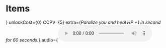 # Items




<ItemFrames columns={2}>
<ItemFrame title="Blood Donut"
  description="Doughnuts themselves are very nutritious, but only energetically, now imagine that there is a doughnut that will be nutritious for your blood, replenishing the number of red blood cells in it, but this all takes time and it is better not to move during the replenishment of red blood cells."
  slot={<InventorySlot sprite={useBaseUrl("/img/mod/Blood_Donut.png")} hoverable={true} count={1} tooltip="$45"/>}
  unlockCost={0}
  CCPV={5}
  extra={<i>Paralize you and heal HP +1 in second for 60 seconds.</i>}
  audio={<audio controls src={useBaseUrl("/media/Blood_Donut_Use.ogg")}/>}
  />

<ItemFrame title="Blind Mushroom"
  description="Everyone's favorite mushroom from the game SUPER-CREPE. Feel yourself Super-Crepe!"
  slot={<InventorySlot sprite={useBaseUrl("/img/mod/Blind_Mushroom.png")} hoverable={true} count={1} tooltip="$35"/>}
  unlockCost={0}
  CCPV={5}
  extra={<i>Heal 15 HP and you get Invincible for 25 seconds.</i>}
  audio={<audio controls src={useBaseUrl("/media/Blind_Mushroom_Use.ogg")}/>}
  />

<ItemFrame title="BOOMcorn"
  description="This item was still in the Hitman beta, but for their game it is too refined a way to kill. If you wanted to become a kamikaze, here's your chance.  As you can understand, this is not popcorn, but just a bomb in a XXL popcorn bag."
  slot={<InventorySlot sprite={useBaseUrl("/img/mod/Boomkorn.png")} hoverable={true} count={1} tooltip="$35"/>}
  unlockCost={0}
  CCPV={3}
  extra={<i>Spawn Normal explosion.</i>}
  audio="No custom audio"
  />

<ItemFrame title="Conditioner Icecream"
  description="Is someone tired of their ice cream constantly melting? Well, now it will freeze together with the ice cream, because the ice cream has a built-in air conditioner! Yes, you heard right!"
  slot={<InventorySlot sprite={useBaseUrl("/img/mod/Vent_IceCream.png")} hoverable={true} count={1} tooltip="$30"/>}
  unlockCost={0}
  CCPV={5}
  extra={<i>Heal 20 HP and frozen you for 10 seconds.</i>}
  audio={<audio controls src={useBaseUrl("/media/Vent_IceCream_Use.ogg")}/>}
  />

<ItemFrame title="Steel Apple"
  description="The latest development of Mech.Food.Industrial and yes.. this apple... steel apple.. The essence is simple when eaten, it envelops the organs and skin with a special alloy that can delay bullets and reduce damage from them. However, it big damages the body from the inside..It is usefull, isn't it?"
  slot={<InventorySlot sprite={useBaseUrl("/img/mod/Steel_Apple.png")} hoverable={true} count={1} tooltip="$60"/>}
  unlockCost={0}
  CCPV={8}
  extra={<i>Damage you for 75 HP and you get reduce of damage by 2 times, resistance to bullets and fire, but you get very loud, infinity playing Steel_Apple_Walk.ogg.</i>}
    audio={(
    <div>
      <audio controls src={useBaseUrl("/media/Steel_Apple_Use.ogg")}/>
      <audio controls src={useBaseUrl("/media/Steel_Apple_Walk.ogg")}/>
    </div>
  )}
  />

<ItemFrame title="Tentacle of the Kraken"
  description="Any Chinese would give a fortune for such a tentacle! What is unique about it? It has strong healing properties, heals all wounds, but gives you a taste of seasickness. Bon Appetit!"
  slot={<InventorySlot sprite={useBaseUrl("/img/mod/Tentacle_Kraken.png")} hoverable={true} count={1} tooltip="$95"/>}
  unlockCost={0}
  CCPV={5}
  extra={<i>Heal 180 HP and for 25 seconds damage you and debuff speed stat -3.</i>}
  audio="No custom audio"
  />

<ItemFrame title="Brain Jellyfish"
  description="A fairly decent-sized jellyfish that can control the host's brain, transmitting its properties to the host's body, even if not for long."
  slot={<InventorySlot sprite={useBaseUrl("/img/mod/Brain_Jellyfish.png")} hoverable={true} count={1} tooltip="$40"/>}
  unlockCost={0}
  CCPV={4}
  extra={<i>Get you Enraged and Electrotouch for 25 seconds.</i>}
  audio={<audio controls src={useBaseUrl("/media/Brain_Jellyfish_Use.ogg")}/>}
  />

<ItemFrame title="Botex Leg"
  description="Chicken leg straight from one of the most famous fast food restaurants with a secret ingredient. Oversaturating the body."
  slot={<InventorySlot sprite={useBaseUrl("/img/mod/BotexChicken.png")} hoverable={true} count={1} tooltip="$60"/>}
  unlockCost={0}
  CCPV={6}
  extra={<i>Heal 35 HP, decrease your speed -3 and you get Giant.</i>}
  audio={<audio controls src={useBaseUrl("/media/BotexLeg_Use.ogg")}/>}
  />

<ItemFrame title="Boompkin"
  description="Is it just me, or is there something wrong with this pumpkin?"
  slot={<InventorySlot sprite={useBaseUrl("/img/mod/Boom_Pumpkin.png")} hoverable={true} count={1} tooltip="$35"/>}
  unlockCost={0}
  CCPV={3}
  extra={<i>Spawn normal explosion.</i>}
  audio="No custom audio"
  />

<ItemFrame title="Fire Salamander Heart"
  description="The Salamander heart is an incredibly nasty-tasting organ that pumps blood. I do not think that you need to eat it, although if you are a Pyromancer, it is your best friend, because your blood is saturated with special cells and will spread them throughout the body and you will become less vulnerable to fire. These cells are able to adapt quickly, it is a pity that your body will not accept them immediately.. so that.. Good luck surviving the War inside your body!"
  slot={<InventorySlot sprite={useBaseUrl("/img/mod/Salamandr_Heart.png")} hoverable={true} count={1} tooltip="$60"/>}
  unlockCost={0}
  CCPV={6}
  extra={<i>Damage you for 80 HP, give you endless Resist Fire.</i>}
  audio={<audio controls src={useBaseUrl("/media/Fire_Salamander_Heart_Use.ogg")}/>}
  />

<ItemFrame title="Fish from Well"
  description="The legendary fish that was caught from the very Well. it's all dry, but so warm.. Is it edible? Is unknown.. no one has tried it, but you can be the first! But according to the legends, it gives a surge of strength, heals all wounds and gives a sense of good luck."
  slot={<InventorySlot sprite={useBaseUrl("/img/mod/Luck_Fish.png")} hoverable={true} count={1} tooltip="$60"/>}
  unlockCost={0}
  CCPV={10}
  extra={<i>After use with 45/15/1% give 20/50/1000 Money.</i>}
  audio={<audio controls src={useBaseUrl("/media/FishOfLuck_Use.ogg")}/>}
  />

<ItemFrame title="Tear of Heaven"
  description="Heaven's tears are granted if the gods like your soul. A person who receives the Tears of Heaven at a critical moment can drink them to get even temporary, but the power of God, and restore the body, but his body is not able to withstand the power of the gods,which is why it is not able to move."
  slot={<InventorySlot sprite={useBaseUrl("/img/mod/Heaven_Tears.png")} hoverable={true} count={1} tooltip="$45"/>}
  unlockCost={0}
  CCPV={10}
  extra={<i>Heal 99999 HP, give Invincible for 30 seconds.</i>}
  audio={<audio controls src={useBaseUrl("/media/Tears_Heaven_Use.ogg")}/>}
  />

<ItemFrame title="Fish Oil"
  description="Fish oil - as scientists have proven a very useful thing, although people are not completely sure about it. its taste and color are known to many,but few people know that it can restore the cells of human organs, as well as increase your strength, but it is quite a heavy product so that a run is not fatal for you..but still it is not desirable to run. But you did not listen to your mother and did not eat fish oil as a child, even in the game eat."
  slot={<InventorySlot sprite={useBaseUrl("/img/mod/Fish_Fat.png")} hoverable={true} count={2} tooltip="$35"/>}
  unlockCost={0}
  CCPV={6}
  extra={<i>Heal 10 HP, increase strength +2 and decrease speed -2 for 15 seconds.</i>}
  audio="No custom audio"
  />

<ItemFrame title="Divine Honey"
  description="This honey was produced by the legendary divine bees, or so the legends say. This honey was obtained in the most insidious way - Stolen. It has effective regenerative abilities, rejuvenates the skin and regenerates lost cells, but it all takes time. Because of the rush during the Assembly of honey, larvae gather in it."
  slot={<InventorySlot sprite={useBaseUrl("/img/mod/Honey.png")} hoverable={true} count={1} tooltip="$55"/>}
  unlockCost={0}
  CCPV={8}
  extra={<i>Heal some HP for 30 seconds, make your speed to 0.</i>}
  audio={<audio controls src={useBaseUrl("/media/Divine_Honey_Use.ogg")}/>}
  />

<ItemFrame title="Juicy Watermelon"
  description="Mmmmmmm.. how juicy and delicious this watermelon is..watermelon juice is flowing out of it.. or is it not juice? I won't torment you. It restores 80 HP to Vampires when people are only 30.. keep in mind that vampires are good, people are bad, I'm talking about bloodmixing."
  slot={<InventorySlot sprite={useBaseUrl("/img/mod/Blood_Watermelon.png")} hoverable={true} count={1} tooltip="$35"/>}
  unlockCost={0}
  CCPV={4}
  extra={<i>Heal 80 HP if you have BloodRestoresHealth trait, else heal 30 HP and confused you for 25 seconds.</i>}
  audio="No custom audio"
  />

<ItemFrame title="Suspicious cake"
  description="Is it just me, or does this cake look a little suspicious? In any case, you eat it."
  slot={<InventorySlot sprite={useBaseUrl("/img/mod/Evil_Cake.png")} hoverable={true} count={1} tooltip="$25"/>}
  unlockCost={0}
  CCPV={8}
  extra={<i>Turns you into something after torment...</i>}
  audio={<audio controls src={useBaseUrl("/media/Evil_Cake_Use.ogg")}/>}
  />
  <ItemFrames/>